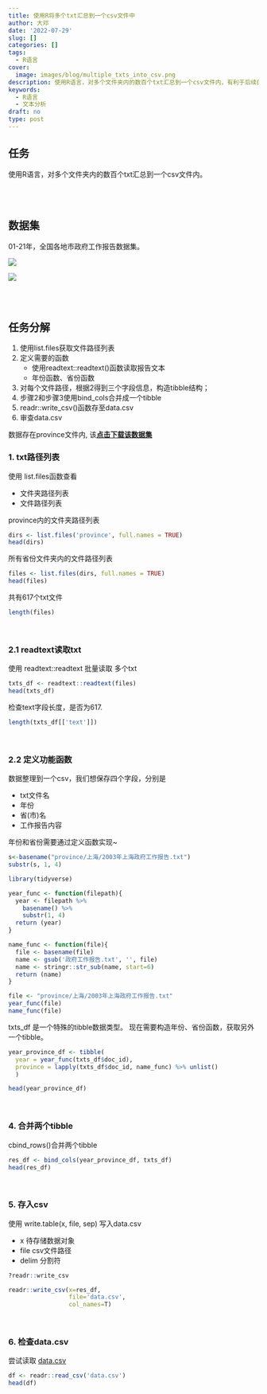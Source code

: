 ```yaml
---
title: 使用R将多个txt汇总到一个csv文件中
author: 大邓
date: '2022-07-29'
slug: []
categories: []
tags:
  - R语言
cover:
  image: images/blog/multiple_txts_into_csv.png
description: 使用R语言，对多个文件夹内的数百个txt汇总到一个csv文件内，有利于后续的文本分析。本文会用到readr、readtext、purrr三个包。
keywords:
  - R语言
  - 文本分析
draft: no
type: post
---
```


## 任务

使用R语言，对多个文件夹内的数百个txt汇总到一个csv文件内。

<br><br>

## 数据集

01-21年，全国各地市政府工作报告数据集。

![](img/provinces.png)

![](img/anhui.png)

<br><br>

## 任务分解

1.  使用list.files获取文件路径列表
2.  定义需要的函数
    -   使用readtext::readtext()函数读取报告文本
    -   年份函数、省份函数
3.  对每个文件路径，根据2得到三个字段信息，构造tibble结构；
4.  步骤2和步骤3使用bind_cols合并成一个tibble
5.  readr::write_csv()函数存至data.csv
6.  审查data.csv

数据存在province文件内, 该[**点击下载该数据集**](province.zip)

### 1. txt路径列表

使用 list.files函数查看

-   文件夹路径列表
-   文件路径列表

province内的文件夹路径列表

```r
dirs <- list.files('province', full.names = TRUE)
head(dirs)
```

所有省份文件夹内的文件路径列表

```r
files <- list.files(dirs, full.names = TRUE)
head(files)
```

共有617个txt文件

```r
length(files)
```

<br>

### 2.1 readtext读取txt

使用 readtext::readtext 批量读取 多个txt

```r
txts_df <- readtext::readtext(files)
head(txts_df)
```

检查text字段长度，是否为617.

```r
length(txts_df[['text']])
```

<br>

### 2.2 定义功能函数

数据整理到一个csv，我们想保存四个字段，分别是

-   txt文件名
-   年份
-   省(市)名
-   工作报告内容

年份和省份需要通过定义函数实现\~

```r
s<-basename("province/上海/2003年上海政府工作报告.txt") 
substr(s, 1, 4)
```

```r
library(tidyverse)

year_func <- function(filepath){
  year <- filepath %>% 
    basename() %>% 
    substr(1, 4)
  return (year)
}

name_func <- function(file){
  file <- basename(file)
  name <- gsub('政府工作报告.txt', '', file) 
  name <- stringr::str_sub(name, start=6)
  return (name)
}

file <- "province/上海/2003年上海政府工作报告.txt"
year_func(file)
name_func(file)
```

txts_df 是一个特殊的tibble数据类型。 现在需要构造年份、省份函数，获取另外一个tibble。

```r
year_province_df <- tibble(
  year = year_func(txts_df$doc_id),
  province = lapply(txts_df$doc_id, name_func) %>% unlist()
  )

head(year_province_df)
```

<br>

### 4. 合并两个tibble

cbind_rows()合并两个tibble

```r
res_df <- bind_cols(year_province_df, txts_df)
head(res_df)
```

<br>

### 5. 存入csv

使用 write.table(x, file, sep) 写入data.csv

-   x 待存储数据对象
-   file csv文件路径
-   delim 分割符

```r
?readr::write_csv
```

```r
readr::write_csv(x=res_df, 
                 file='data.csv', 
                 col_names=T) 
```

<br>

### 6. 检查data.csv

尝试读取 [data.csv](data.csv)

```r
df <- readr::read_csv('data.csv')
head(df)
```
